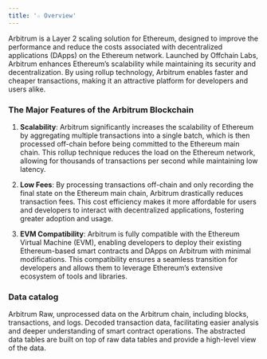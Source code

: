 ```yaml
---
title: '☆ Overview'
---
```


Arbitrum is a Layer 2 scaling solution for Ethereum, designed to improve the performance and reduce the costs associated with decentralized applications (DApps) on the Ethereum network. Launched by Offchain Labs, Arbitrum enhances Ethereum’s scalability while maintaining its security and decentralization. By using rollup technology, Arbitrum enables faster and cheaper transactions, making it an attractive platform for developers and users alike.
### The Major Features of the Arbitrum Blockchain

1. **Scalability**: Arbitrum significantly increases the scalability of Ethereum by aggregating multiple transactions into a single batch, which is then processed off-chain before being committed to the Ethereum main chain. This rollup technique reduces the load on the Ethereum network, allowing for thousands of transactions per second while maintaining low latency.

2. **Low Fees**: By processing transactions off-chain and only recording the final state on the Ethereum main chain, Arbitrum drastically reduces transaction fees. This cost efficiency makes it more affordable for users and developers to interact with decentralized applications, fostering greater adoption and usage.

3. **EVM Compatibility**: Arbitrum is fully compatible with the Ethereum Virtual Machine (EVM), enabling developers to deploy their existing Ethereum-based smart contracts and DApps on Arbitrum with minimal modifications. This compatibility ensures a seamless transition for developers and allows them to leverage Ethereum’s extensive ecosystem of tools and libraries.

### Data catalog

<CardGroup cols={3}>
    <Card title="Raw" icon="binary" href="./raw/blocks">
        Arbitrum Raw, unprocessed data on the Arbitrum chain, including blocks, transactions, and logs.
    </Card>
    <Card title="decoded" icon="code" href="./decoded/overview">
        Decoded transaction data, facilitating easier analysis and deeper understanding of smart contract operations.
    </Card>
    <Card title="Abstracted" icon="head-side-gear" href="./raw/transactions">
        The abstracted data tables are built on top of raw data tables and provide a high-level view of the data.
    </Card>
</CardGroup>
